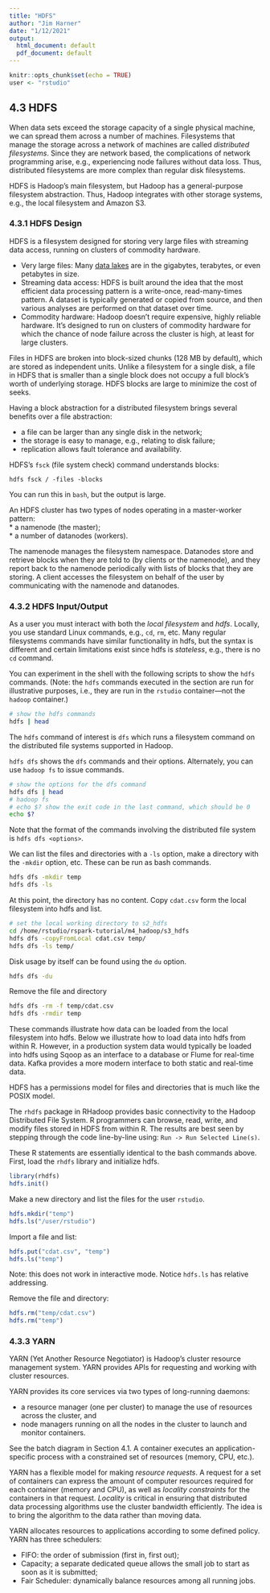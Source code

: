 ```yaml
---
title: "HDFS"
author: "Jim Harner"
date: "1/12/2021"
output:
  html_document: default
  pdf_document: default
---
```


```r
knitr::opts_chunk$set(echo = TRUE)
user <- "rstudio"
```

## 4.3 HDFS

When data sets exceed the storage capacity of a single physical machine, we can spread them across a number of machines. Filesystems that manage the storage across a network of machines are called *distributed filesystems*. Since they are network based, the complications of network programming arise, e.g., experiencing node failures without data loss. Thus, distributed filesystems are more complex than regular disk filesystems.

HDFS is Hadoop’s main filesystem, but Hadoop has a general-purpose filesystem abstraction. Thus, Hadoop integrates with other storage systems, e.g., the local filesystem and Amazon S3.

### 4.3.1 HDFS Design

HDFS is a filesystem designed for storing very large files with streaming data access, running on clusters of commodity hardware.  

* Very large files: Many [data lakes](https://en.wikipedia.org/wiki/Data_lake) are in the gigabytes, terabytes, or even petabytes in size.  
* Streaming data access: HDFS is built around the idea that the most efficient data processing pattern is a write-once, read-many-times pattern. A dataset is typically generated or copied from source, and then various analyses are performed on that dataset over time.  
* Commodity hardware: Hadoop doesn’t require expensive, highly reliable hardware. It’s designed to run on clusters of commodity hardware for which the chance of node failure across the cluster is high, at least for large clusters.

Files in HDFS are broken into block-sized chunks (128 MB by default), which are stored as independent units. Unlike a filesystem for a single disk, a file in HDFS that is smaller than a single block does not occupy a full block’s worth of underlying storage. HDFS blocks are large to minimize the cost of seeks. 

Having a block abstraction for a distributed filesystem brings several benefits over a file abstraction:  

* a file can be larger than any single disk in the network;
* the storage is easy to manage, e.g., relating to disk failure;  
* replication allows fault tolerance and availability.  

HDFS’s `fsck` (file system check) command understands blocks:
```
hdfs fsck / -files -blocks
```
You can run this in `bash`, but the output is large.

An HDFS cluster has two types of nodes operating in a master-worker pattern:  
* a namenode (the master);  
* a number of datanodes (workers).  

The namenode manages the filesystem namespace. Datanodes store and retrieve blocks when they are told to (by clients or the namenode), and they report back to the namenode periodically with lists of blocks that they are storing. A client accesses the filesystem on behalf of the user by communicating with the namenode and datanodes. 

### 4.3.2 HDFS Input/Output

As a user you must interact with both the *local filesystem* and *hdfs*. Locally, you use standard Linux commands, e.g., `cd`, `rm`, etc. Many regular filesystems commands have similar functionality in hdfs, but the syntax is different and certain limitations exist since hdfs is *stateless*, e.g., there is no `cd` command. 

You can experiment in the shell with the following scripts to show the `hdfs` commands. (Note: the `hdfs` commands executed in the section are run for illustrative purposes, i.e., they are run in the `rstudio` container---not the `hadoop` container.)
```bash
# show the hdfs commands
hdfs | head
```
The `hdfs` command of interest is `dfs` which runs a filesystem command on the distributed file systems supported in Hadoop.

`hdfs dfs` shows the `dfs` commands and their options. Alternately, you can use `hadoop fs` to issue commands.
```bash
# show the options for the dfs command
hdfs dfs | head
# hadoop fs
# echo $? show the exit code in the last command, which should be 0
echo $?
```
Note that the format of the commands involving the distributed file system is `hdfs dfs <options>`.

We can list the files and directories with a `-ls` option, make a directory with the `-mkdir` option, etc. These can be run as bash commands.
```bash
hdfs dfs -mkdir temp
hdfs dfs -ls
```
At this point, the directory has no content. Copy `cdat.csv` form the local filesystem into hdfs and list.
```bash
# set the local working directory to s2_hdfs
cd /home/rstudio/rspark-tutorial/m4_hadoop/s3_hdfs
hdfs dfs -copyFromLocal cdat.csv temp/
hdfs dfs -ls temp/
```
Disk usage by itself can be found using the `du` option.
```bash
hdfs dfs -du
```
Remove the file and directory
```bash
hdfs dfs -rm -f temp/cdat.csv
hdfs dfs -rmdir temp
```
These commands illustrate how data can be loaded from the local filesystem into hdfs. Below we illustrate how to load data into hdfs from within R. However, in a production system data would typically be loaded into hdfs using Sqoop as an interface to a database or Flume for real-time data. Kafka provides a more modern interface to both static and real-time data.

HDFS has a permissions model for files and directories that is much like the POSIX model.

The `rhdfs` package in RHadoop provides basic connectivity to the Hadoop Distributed File System. R programmers can browse, read, write, and modify files stored in HDFS from within R. The results are best seen by stepping through the code line-by-line using: `Run -> Run Selected Line(s)`.

These R statements are essentially identical to the bash commands above. First, load the `rhdfs` library and initialize hdfs.
```r
library(rhdfs)
hdfs.init()
```
Make a new directory and list the files for the user `rstudio`.
```r
hdfs.mkdir("temp")
hdfs.ls("/user/rstudio")
```
Import a file and list:
```r
hdfs.put("cdat.csv", "temp")
hdfs.ls("temp")
```
Note: this does not work in interactive mode. Notice `hdfs.ls` has relative addressing.

Remove the file and directory:
```r
hdfs.rm("temp/cdat.csv")
hdfs.rm("temp")
```

### 4.3.3 YARN

YARN (Yet Another Resource Negotiator) is Hadoop’s cluster resource management system. YARN provides APIs for requesting and working with cluster resources.

YARN provides its core services via two types of long-running daemons:  

* a resource manager (one per cluster) to manage the use of resources across the cluster, and  
* node managers running on all the nodes in the cluster to launch and monitor containers.

See the batch diagram in Section 4.1. A container executes an application-specific process with a constrained set of resources (memory, CPU, etc.). 

YARN has a flexible model for making *resource requests*. A request for a set of containers can express the amount of computer resources required for each container (memory and CPU), as well as *locality constraints* for the containers in that request. *Locality* is critical in ensuring that distributed data processing algorithms use the cluster bandwidth efficiently. The idea is to bring the algorithm to the data rather than moving data.

YARN allocates resources to applications according to some defined policy. YARN has three schedulers:  

* FIFO: the order of submission (first in, first out);  
* Capacity; a separate dedicated queue allows the small job to start as soon as it is submitted;  
* Fair Scheduler: dynamically balance resources among all running jobs.
